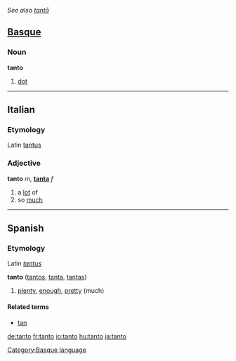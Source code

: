 ''See also [[tantō]]''
==[[Basque]]==

===Noun===
'''tanto'''
# [[dot]]

[[Category:Basque language]]

----

==Italian==

===Etymology===
Latin [[tantus]]

===Adjective===
'''tanto''' ''m'', '''[[tanta]]''' ''f''
# a [[lot]] of
# so [[much]]

----

==Spanish==

===Etymology===
Latin ''[[tantus]]''

<!-- adv or adj? -->
'''tanto''' ([[tantos]], [[tanta]], [[tantas]])
# [[plenty]], [[enough]], [[pretty]] (much)

====Related terms====
*[[tan]]

[[de:tanto]]
[[fr:tanto]]
[[io:tanto]]
[[hu:tanto]]
[[ja:tanto]]
